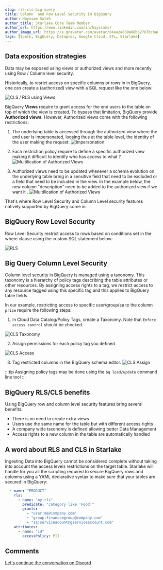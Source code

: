 ```yaml
---
slug: rls-cls-big-query
title: Column  and Row Level Security in BigQuery
author: Hayssam Saleh
author_title: Starlake Core Team Member
author_url: https://www.linkedin.com/in/hayssams/
author_image_url: https://s.gravatar.com/avatar/04aa2a859a66b52787bcba8c36beba8c.png
tags: [Spark, BigQuery, Dataproc, Google Cloud, ETL, Starlake]
---
```



## Data exposition strategies

Data may be exposed using views or authorized views and more recently using Row / Column level security.

Historically, to resrict access on specific columns or rows in in BigQuery, one can create a (authorized) view with a SQL request like the one below:

![CLS / RLS using Views]( /img/blog/cls-rls-bigquery/cls-rls.png "CLS / RLS using Views")


BigQuery **Views** require to grant access for the end users to the table on top of which the view is created. To bypass that limitation,
BigQuery provide **Authorized views**. However, Authorized views come with the following restrictions:

1.  The underlying table is accessed through the authorized view where the end user is impersonated,
loosing thus at the table level, the identity of the user making the request.
![Impersonation]( /img/blog/cls-rls-bigquery/cls-rls-impersonation.png "Impersonation")


2. Each restriction policy require to define a specific authorized view making it difficult to identify who has access to what ?
![Multilication of Authorized Views]( /img/blog/cls-rls-bigquery/cls-rls-multiple-authorized.png "Multilication of Authorized Views")


3. Authorized views need to be updated whenever a schema evolution on the underlying table bring in a sensitive field that need to be excluded or a field that need to be included in the view.
In the example below, the new column "description" need to be added to the authorized view if we want it .
![Multilication of Authorized Views]( /img/blog/cls-rls-bigquery/cls-rls-schema-evolution.png "Multilication of Authorized Views")


That's where Row Level Security and Column Level security features natively supported by BigQuery come in.

## BigQuery Row Level Security

Row Level Security restrict access to rows based on conditions set in the where clause using the custom SQL statement below:

![RLS]( /img/blog/cls-rls-bigquery/rls-syntax.png "RLS")

## Big Query Column Level Security

Column level security in BigQuery is managed using a taxonomy. This taxonomy is a hierarchy of policy tags
describing the table attributes or other resources. By assigning access rights to a tag,
we restrict access to any resource tagged using this specific tag and this applies to BigQuery table fields.

In our example, restricting access to specific user/group/sa to the column `price` require the following steps:

1. In Cloud Data Catalog/Policy Tags, create a Taxonomy. Note that `Enfore access control` should be checked.

![CLS Taxonomy]( /img/blog/cls-rls-bigquery/cls-taxonomy.png "CLS Taxonomy")

2. Assign permissions for each policy tag you defined

![CLS Access]( /img/blog/cls-rls-bigquery/cls-tag-access.png "CLS Access")

3. Tag restricted columns in the BigQuery schema editor.
![CLS Assign]( /img/blog/cls-rls-bigquery/cls-tag-assign.png "CLS Assign")

:::tip
Assigning policy tags may be done using the `bq load/update` command line tool
:::

## BigQuery RLS/CLS benefits

Using BigQuery row and column level security features bring several benefits:
- There is no need to create extra views
- Users use the same name for the table but with different access rights
- A company wide taxonomy is defined allowing better Data Management
- Access rights to a new column in the table are automatically handled

## A word about RLS and CLS in Starlake

Ingesting Data into BigQuery cannot be considered complete without taking into account the access levels restrictions on the target table.
Starlake will handle for you all the scripting required to secure BigQuery rows and columns using a YAML declarative syntax to make sure
that your tables are secured in BigQuery:
```yaml {2,11} title="Declarative Row Level & Column Level Security"
  - name: "PRODUCT"
    rls:
      - name: "my-rls"
        predicate: "category like 'Food'"
        grants:
          - "user:me@company.com"
          - "group:financcegroup@company.com"
          - "sa:serviceacount@gserviceaccount.com"
    attributes:
      - name: "id"
        accessPolicy: PII
```
## Comments
[Let's continue the conversation on Discord](https://discord.com/channels/833336395430625310/908709208025858079)
